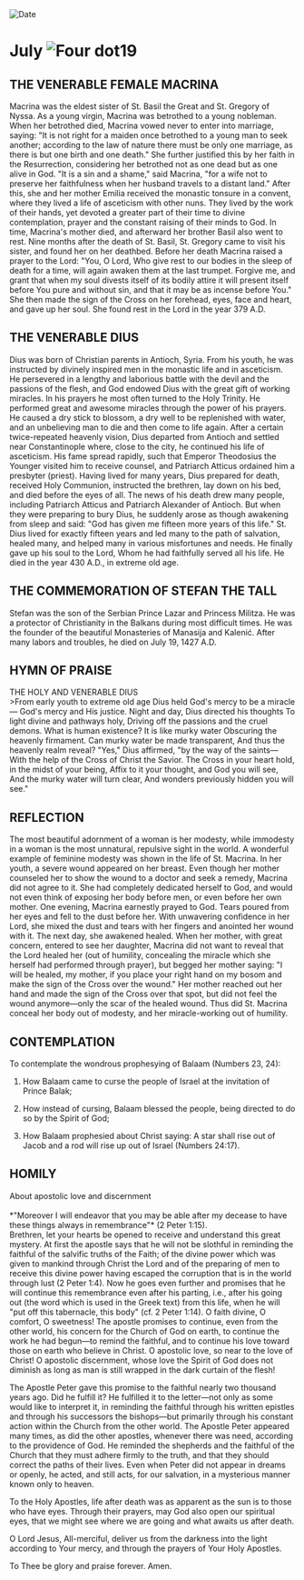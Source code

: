 
<RunningHead />
<Image src="/title-imprint.png" height={68} width={50} alt="Date" className="title-imprint"/>

# <div id="date">July <Image className="four-dot" src="/four-dot.png" height={15} width={15} alt="Four dot" />19</div>

## THE VENERABLE FEMALE MACRINA

Macrina was the eldest sister of St. Basil the Great and St. Gregory of Nyssa. As a young virgin, Macrina was betrothed to a young nobleman. When her betrothed died, Macrina vowed never to enter into marriage, saying: "It is not right for a maiden once betrothed to a young man to seek another; according to the law of nature there must be only one marriage, as there is but one birth and one death." She further justified this by her faith in the Resurrection, considering her betrothed not as one dead but as one alive in God. "It is a sin and a shame," said Macrina, "for a wife not to preserve her faithfulness when her husband travels to a distant land." After this, she and her mother Emilia received the monastic tonsure in a convent, where they lived a life of asceticism with other nuns. They lived by the work of their hands, yet devoted a greater part of their time to divine contemplation, prayer and the constant raising of their minds to God. In time, Macrina's mother died, and afterward her brother Basil also went to rest. Nine months after the death of St. Basil, St. Gregory came to visit his sister, and found her on her deathbed. Before her death Macrina raised a prayer to the Lord: "You, O Lord, Who give rest to our bodies in the sleep of death for a time, will again awaken them at the last trumpet. Forgive me, and grant that when my soul divests itself of its bodily attire it will present itself before You pure and without sin, and that it may be as incense before You." She then made the sign of the Cross on her forehead, eyes, face and heart, and gave up her soul. She found rest in the Lord in the year 379 A.D.

## THE VENERABLE DIUS

Dius was born of Christian parents in Antioch, Syria. From his youth, he was instructed by divinely inspired men in the monastic life and in asceticism. He persevered in a lengthy and laborious battle with the devil and the passions of the flesh, and God endowed Dius with the great gift of working miracles. In his prayers he most often turned to the Holy Trinity. He performed great and awesome miracles through the power of his prayers. He caused a dry stick to blossom, a dry well to be replenished with water, and an unbelieving man to die and then come to life again. After a certain twice-repeated heavenly vision, Dius departed from Antioch and settled near Constantinople where, close to the city, he continued his life of asceticism. His fame spread rapidly, such that Emperor Theodosius the Younger visited him to receive counsel, and Patriarch Atticus ordained him a presbyter (priest). Having lived for many years, Dius prepared for death, received Holy Communion, instructed the brethren, lay down on his bed, and died before the eyes of all. The news of his death drew many people, including Patriarch Atticus and Patriarch Alexander of Antioch. But when they were preparing to bury Dius, he suddenly arose as though awakening from sleep and said: "God has given me fifteen more years of this life." St. Dius lived for exactly fifteen years and led many to the path of salvation, healed many, and helped many in various misfortunes and needs. He finally gave up his soul to the Lord, Whom he had faithfully served all his life. He died in the year 430 A.D., in extreme old age.

## THE COMMEMORATION OF STEFAN THE TALL

Stefan was the son of the Serbian Prince Lazar and Princess Militza. He was a protector of Christianity in the Balkans during most difficult times. He was the founder of the beautiful Monasteries of Manasija and Kalenić. After many labors and troubles, he died on July 19, 1427 A.D.


## HYMN OF PRAISE
<div style={{textAlign:'center', color:'crimson', fontWeight:'bold'}}>
THE HOLY AND VENERABLE DIUS
</div>
>From early youth to extreme old age  
Dius held God's mercy to be a miracle—  
God's mercy and His justice.  
Night and day, Dius directed his thoughts  
To light divine and pathways holy,  
Driving off the passions and the cruel demons.  
What is human existence? It is like murky water  
Obscuring the heavenly firmament.  
Can murky water be made transparent,  
And thus the heavenly realm reveal?  
"Yes," Dius affirmed, "by the way of the saints—  
With the help of the Cross of Christ the Savior.  
The Cross in your heart hold, in the midst of your being,  
Affix to it your thought, and God you will see,  
And the murky water will turn clear,  
And wonders previously hidden you will see."  


## REFLECTION

The most beautiful adornment of a woman is her modesty, while immodesty in a woman is the most unnatural, repulsive sight in the world. A wonderful example of feminine modesty was shown in the life of St. Macrina. In her youth, a severe wound appeared on her breast. Even though her mother counseled her to show the wound to a doctor and seek a remedy, Macrina did not agree to it. She had completely dedicated herself to God, and would not even think of exposing her body before men, or even before her own mother. One evening, Macrina earnestly prayed to God. Tears poured from her eyes and fell to the dust before her. With unwavering confidence in her Lord, she mixed the dust and tears with her fingers and anointed her wound with it. The next day, she awakened healed. When her mother, with great concern, entered to see her daughter, Macrina did not want to reveal that the Lord healed her (out of humility, concealing the miracle which she herself had performed through prayer), but begged her mother saying: "I will be healed, my mother, if you place your right hand on my bosom and make the sign of the Cross over the wound." Her mother reached out her hand and made the sign of the Cross over that spot, but did not feel the wound anymore—only the scar of the healed wound. Thus did St. Macrina conceal her body out of modesty, and her miracle-working out of humility.


## CONTEMPLATION

To contemplate the wondrous prophesying of Balaam (Numbers 23, 24):

1. How Balaam came to curse the people of Israel at the invitation of Prince Balak;

2. How instead of cursing, Balaam blessed the people, being directed to do so by the Spirit of God;

3. How Balaam prophesied about Christ saying: A star shall rise out of Jacob and a rod will rise up out of Israel (Numbers 24:17).


## HOMILY
<div style={{textAlign:'center', color:'crimson', fontWeight:'bold'}}>
About apostolic love and discernment
</div>
<br />
<div style={{textAlign:'right'}}>
*"Moreover I will endeavor that you may be able after my decease to have these things always in remembrance"* (2 Peter 1:15).
</div>
Brethren, let your hearts be opened to receive and understand this great mystery. At first the apostle says that he will not be slothful in reminding the faithful of the salvific truths of the Faith; of the divine power which was given to mankind through Christ the Lord and of the preparing of men to receive this divine power having escaped the corruption that is in the world through lust (2 Peter 1:4). Now he goes even further and promises that he will continue this remembrance even after his parting, i.e., after his going out (the word which is used in the Greek text) from this life, when he will "put off this tabernacle, this body" (cf. 2 Peter 1:14). O faith divine, O comfort, O sweetness! The apostle promises to continue, even from the other world, his concern for the Church of God on earth, to continue the work he had begun—to remind the faithful, and to continue his love toward those on earth who believe in Christ. O apostolic love, so near to the love of Christ! O apostolic discernment, whose love the Spirit of God does not diminish as long as man is still wrapped in the dark curtain of the flesh!

The Apostle Peter gave this promise to the faithful nearly two thousand years ago. Did he fulfill it? He fulfilled it to the letter—not only as some would like to interpret it, in reminding the faithful through his written epistles and through his successors the bishops—but primarily through his constant action within the Church from the other world. The Apostle Peter appeared many times, as did the other apostles, whenever there was need, according to the providence of God. He reminded the shepherds and the faithful of the Church that they must adhere firmly to the truth, and that they should correct the paths of their lives. Even when Peter did not appear in dreams or openly, he acted, and still acts, for our salvation, in a mysterious manner known only to heaven.

To the Holy Apostles, life after death was as apparent as the sun is to those who have eyes. Through their prayers, may God also open our spiritual eyes, that we might see where we are going and what awaits us after death.

O Lord Jesus, All-merciful, deliver us from the darkness into the light according to Your mercy, and through the prayers of Your Holy Apostles.

To Thee be glory and praise forever. Amen.